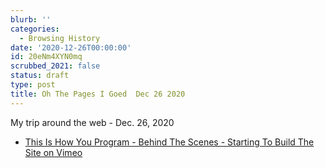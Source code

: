 ```yaml
---
blurb: ''
categories:
  - Browsing History
date: '2020-12-26T00:00:00'
id: 20eNm4XYN0mq
scrubbed_2021: false
status: draft
type: post
title: Oh The Pages I Goed  Dec 26 2020
---
```


My trip around the web - Dec. 26, 2020

- [This Is How You Program - Behind The Scenes - Starting To Build The Site on Vimeo](https://vimeo.com/493198171)
